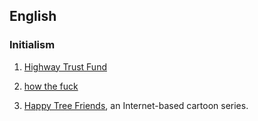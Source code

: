 ==English==

===Initialism===
{{rfc-header|Initialism}}
{{head|en|initialism}}

# {{label|en|US}} [[w:Highway Trust Fund|Highway Trust Fund]]
# {{label|en|Australia}} [[how the fuck]]
# {{label|en|US}} [[w:Happy Tree Friends|Happy Tree Friends]], an Internet-based cartoon series.